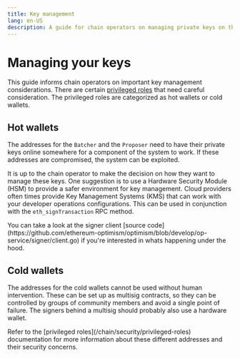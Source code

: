 ```yaml
---
title: Key management
lang: en-US
description: A guide for chain operators on managing private keys on their chain, covering hot and cold wallets, and the use of a HSM.
---
```



# Managing your keys

This guide informs chain operators on important key management considerations. 
There are certain [privileged roles](/chain/security/privileged-roles) that 
need careful consideration. The privileged roles are categorized as hot wallets
or cold wallets.

## Hot wallets

The addresses for the `Batcher` and the `Proposer` need to have their private 
keys online somewhere for a component of the system to work. If these addresses
are compromised, the system can be exploited.

It is up to the chain operator to make the decision on how they want to manage
these keys. One suggestion is to use a Hardware Security Module (HSM) to provide
a safer environment for key management. Cloud providers often times provide 
Key Management Systems (KMS) that can work with your developer operations 
configurations. This can be used in conjunction with the `eth_signTransaction`
RPC method.

<Callout type="info">
  You can take a look at the signer client [source code](https://github.com/ethereum-optimism/optimism/blob/develop/op-service/signer/client.go)
  if you're interested in whats happening under the hood.
</Callout>

## Cold wallets 

The addresses for the cold wallets cannot be used without human intervention. 
These can be set up as multisig contracts, so they can be controlled by groups 
of community members and avoid a single point of failure. The signers behind a
multisig should probably also use a hardware wallet. 

<Callout type="info">
  Refer to the [privileged roles](/chain/security/privileged-roles) documentation
  for more information about these different addresses and their security concerns.
</Callout>

